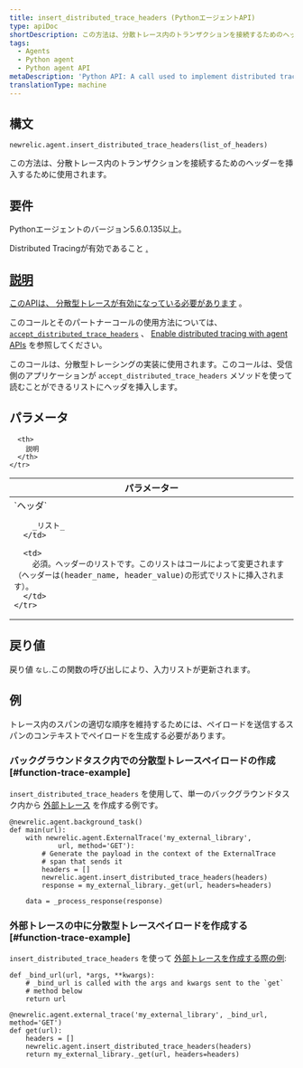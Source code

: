 ```yaml
---
title: insert_distributed_trace_headers (PythonエージェントAPI)
type: apiDoc
shortDescription: この方法は、分散トレース内のトランザクションを接続するためのヘッダーを挿入するために使用されます。
tags:
  - Agents
  - Python agent
  - Python agent API
metaDescription: 'Python API: A call used to implement distributed tracing.'
translationType: machine
---
```


## 構文

```
newrelic.agent.insert_distributed_trace_headers(list_of_headers)
```

この方法は、分散トレース内のトランザクションを接続するためのヘッダーを挿入するために使用されます。

## 要件

Pythonエージェントのバージョン5.6.0.135以上。

Distributed Tracingが有効であること [.](/docs/enable-distributed-tracing#python)

## [説明](/docs/enable-distributed-tracing#python)

[このAPIは、 ](/docs/enable-distributed-tracing#python)[分散型トレースが有効になっている必要があります](/docs/enable-distributed-tracing) 。

このコールとそのパートナーコールの使用方法については、 [`accept_distributed_trace_headers`](/docs/agents/python-agent/python-agent-api/acceptdistributedtraceheaders-python-agent-api) 、 [Enable distributed tracing with agent APIs](/docs/enable-distributed-tracing#agent-apis) を参照してください。

このコールは、分散型トレーシングの実装に使用されます。このコールは、受信側のアプリケーションが `accept_distributed_trace_headers` メソッドを使って読むことができるリストにヘッダを挿入します。

## パラメータ

<table>
  <thead>
    <tr>
      <th width="25%">
        パラメーター
      </th>

      <th>
        説明
      </th>
    </tr>
  </thead>

  <tbody>
    <tr>
      <td>
        `ヘッダ`

        _リスト_
      </td>

      <td>
        必須。ヘッダーのリストです。このリストはコールによって変更されます（ヘッダーは(header_name, header_value)の形式でリストに挿入されます）。
      </td>
    </tr>
  </tbody>
</table>

## 戻り値

戻り値 `なし`.この関数の呼び出しにより、入力リストが更新されます。

## 例

<Callout variant="important">
  トレース内のスパンの適切な順序を維持するためには、ペイロードを送信するスパンのコンテキストでペイロードを生成する必要があります。
</Callout>

### バックグラウンドタスク内での分散型トレースペイロードの作成 [#function-trace-example]

`insert_distributed_trace_headers` を使用して、単一のバックグラウンドタスク内から [外部トレース](/docs/agents/python-agent/python-agent-api/external-trace) を作成する例です。

```
@newrelic.agent.background_task()
def main(url):
    with newrelic.agent.ExternalTrace('my_external_library',
            url, method='GET'):
        # Generate the payload in the context of the ExternalTrace
        # span that sends it
        headers = []
        newrelic.agent.insert_distributed_trace_headers(headers)
        response = my_external_library._get(url, headers=headers)

    data = _process_response(response)
```

### 外部トレースの中に分散型トレースペイロードを作成する [#function-trace-example]

`insert_distributed_trace_headers` を使って [外部トレースを作成する際の例](/docs/agents/python-agent/python-agent-api/external-trace):

```
def _bind_url(url, *args, **kwargs):
    # _bind_url is called with the args and kwargs sent to the `get`
    # method below
    return url

@newrelic.agent.external_trace('my_external_library', _bind_url, method='GET')
def get(url):
    headers = []
    newrelic.agent.insert_distributed_trace_headers(headers)
    return my_external_library._get(url, headers=headers)
```
